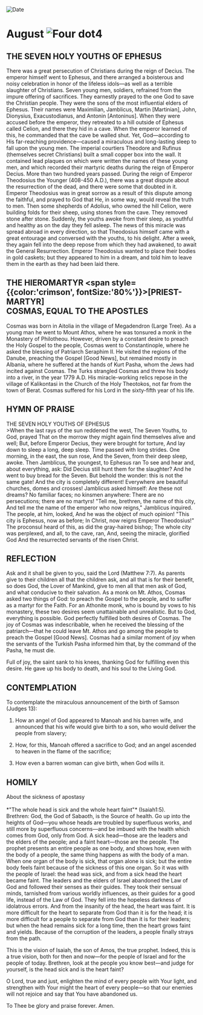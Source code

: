 
<RunningHead />
<Image src="/title-imprint.png" height={68} width={50} alt="Date" className="title-imprint"/>

# <div id="date">August <Image className="four-dot" src="/four-dot.png" height={15} width={15} alt="Four dot" />4</div>

## THE SEVEN HOLY YOUTHS OF EPHESUS

There was a great persecution of Christians during the reign of Decius. The emperor himself went to Ephesus, and there arranged a boisterous and noisy celebration in honor of the lifeless idols—as well as a terrible slaughter of Christians. Seven young men, soldiers, refrained from the impure offering of sacrifices. They earnestly prayed to the one God to save the Christian people. They were the sons of the most influential elders of Ephesus. Their names were Maximilian, Jamblicus, Martin [Martinian], John, Dionysius, Exacustodianus, and Antonin [Antoninus]. When they were accused before the emperor, they retreated to a hill outside of Ephesus called Celion, and there they hid in a cave. When the emperor learned of this, he commanded that the cave be walled shut. Yet, God—according to His far-reaching providence—caused a miraculous and long-lasting sleep to fall upon the young men. The imperial courtiers Theodore and Rufinus (themselves secret Christians) built a small copper box into the wall. It contained lead plaques on which were written the names of these young men, and which recorded their martyric deaths during the reign of Emperor Decius. More than two hundred years passed. During the reign of Emperor Theodosius the Younger (408-450 A.D.), there was a great dispute about the resurrection of the dead, and there were some that doubted in it. Emperor Theodosius was in great sorrow as a result of this dispute among the faithful, and prayed to God that He, in some way, would reveal the truth to men. Then some shepherds of Adolius, who owned the hill Celion, were building folds for their sheep, using stones from the cave. They removed stone after stone. Suddenly, the youths awoke from their sleep, as youthful and healthy as on the day they fell asleep. The news of this miracle was spread abroad in every direction, so that Theodosius himself came with a great entourage and conversed with the youths, to his delight. After a week, they again fell into the deep repose from which they had awakened, to await the General Resurrection. Emperor Theodosius wanted to place their bodies in gold caskets; but they appeared to him in a dream, and told him to leave them in the earth as they had been laid there.

## THE HIEROMARTYR <span style={{color:'crimson', fontSize:'80%'}}>[PRIEST-MARTYR]</span><br />COSMAS, EQUAL TO THE APOSTLES

Cosmas was born in Aitolia in the village of Megadendron (Large Tree). As a young man he went to Mount Athos, where he was tonsured a monk in the Monastery of Philotheou. However, driven by a constant desire to preach the Holy Gospel to the people, Cosmas went to Constantinople, where he asked the blessing of Patriarch Seraphim II. He visited the regions of the Danube, preaching the Gospel [Good News], but remained mostly in Albania, where he suffered at the hands of Kurt Pasha, whom the Jews had incited against Cosmas. The Turks strangled Cosmas and threw his body into a river, in the year 1779 A.D. His miracle-working relics repose in the village of Kalikontasi in the Church of the Holy Theotokos, not far from the town of Berat. Cosmas suffered for his Lord in the sixty-fifth year of his life.


## HYMN OF PRAISE
<div style={{textAlign:'center', color:'crimson', fontWeight:'bold'}}>
THE SEVEN HOLY YOUTHS OF EPHESUS
</div>
>When the last rays of the sun reddened the west,  
The Seven Youths, to God, prayed  
That on the morrow they might again find themselves alive and well;  
But, before Emperor Decius, they were brought for torture,  
And lay down to sleep a long, deep sleep.  
Time passed with long strides.  
One morning, in the east, the sun rose,  
And the Seven, from their deep sleep, awoke.  
Then Jamblicus, the youngest, to Ephesus ran  
To see and hear and, about everything, ask:  
Did Decius still hunt them for the slaughter?  
And he went to buy bread for the Seven.  
But behold the wonder: this is not the same gate!  
And the city is completely different!  
Everywhere are beautiful churches, domes and crosses!  
Jamblicus asked himself: Are these not dreams?  
No familiar faces; no kinsmen anywhere:  
There are no persecutions; there are no martyrs!  
"Tell me, brethren, the name of this city,  
And tell me the name of the emperor who now reigns,"  
Jamblicus inquired. The people, at him, looked,  
And he was the object of much opinion!  
"This city is Ephesus, now as before;  
In Christ, now reigns Emperor Theodosius!"  
The proconsul heard of this, as did the gray-haired bishop;  
The whole city was perplexed, and all, to the cave, ran,  
And, seeing the miracle, glorified God  
And the resurrected servants of the risen Christ.  


## REFLECTION

Ask and it shall be given to you, said the Lord (Matthew 7:7). As parents give to their children all that the children ask, and all that is for their benefit, so does God, the Lover of Mankind, give to men all that men ask of God, and what conducive to their salvation. As a monk on Mt. Athos, Cosmas asked two things of God: to preach the Gospel to the people, and to suffer as a martyr for the Faith. For an Athonite monk, who is bound by vows to his monastery, these two desires seem unattainable and unrealistic. But to God, everything is possible. God perfectly fulfilled both desires of Cosmas. The joy of Cosmas was indescribable, when he received the blessing of the patriarch—that he could leave Mt. Athos and go among the people to preach the Gospel [Good News]. Cosmas had a similar moment of joy when the servants of the Turkish Pasha informed him that, by the command of the Pasha, he must die.

Full of joy, the saint sank to his knees, thanking God for fulfilling even this desire. He gave up his body to death, and his soul to the Living God.


## CONTEMPLATION

To contemplate the miraculous announcement of the birth of Samson (Judges 13):

1. How an angel of God appeared to Manoah and his barren wife, and announced that his wife would give birth to a son, who would deliver the people from slavery;

2. How, for this, Manoah offered a sacrifice to God; and an angel ascended to heaven in the flame of the sacrifice;

3. How even a barren woman can give birth, when God wills it.


## HOMILY
<div style={{textAlign:'center', color:'crimson', fontWeight:'bold'}}>
About the sickness of apostasy
</div>
<br />
<div style={{textAlign:'right'}}>
*"The whole head is sick and the whole heart faint"* (Isaiah1:5).
</div>
Brethren: God, the God of Sabaoth, is the Source of health. Go up into the heights of God—you whose heads are troubled by superfluous works, and still more by superfluous concerns—and be imbued with the health which comes from God, only from God. A sick head—those are the leaders and the elders of the people; and a faint heart—those are the people. The prophet presents an entire people as one body, and shows how, even with the body of a people, the same thing happens as with the body of a man. When one organ of the body is sick, that organ alone is sick; but the entire body feels faint because of the sickness of this one organ. So it was with the people of Israel: the head was sick, and from a sick head the heart became faint. The leaders and the elders of Israel abandoned the Law of God and followed their senses as their guides. They took their sensual minds, tarnished from various worldly influences, as their guides for a good life, instead of the Law of God. They fell into the hopeless darkness of idolatrous errors. And from the insanity of the head, the heart was faint. It is more difficult for the heart to separate from God than it is for the head; it is more difficult for a people to separate from God than it is for their leaders; but when the head remains sick for a long time, then the heart grows faint and yields. Because of the corruption of the leaders, a people finally strays from the path.

This is the vision of Isaiah, the son of Amos, the true prophet. Indeed, this is a true vision, both for then and now—for the people of Israel and for the people of today. Brethren, look at the people you know best—and judge for yourself, is the head sick and is the heart faint?

O Lord, true and just, enlighten the mind of every people with Your light, and strengthen with Your might the heart of every people—so that our enemies will not rejoice and say that You have abandoned us.

To Thee be glory and praise forever. Amen.

